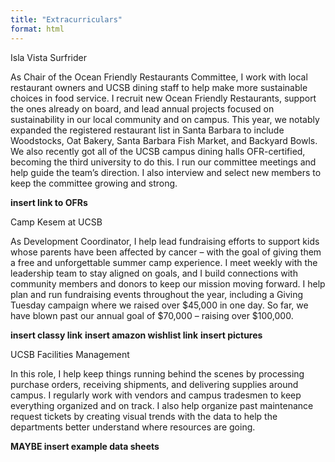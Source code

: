 ```yaml
---
title: "Extracurriculars"
format: html
---
```


Isla Vista Surfrider

As Chair of the Ocean Friendly Restaurants Committee, I work with local restaurant owners and UCSB dining staff to help make more sustainable choices in food service. I recruit new Ocean Friendly Restaurants, support the ones already on board, and lead annual projects focused on sustainability in our local community and on campus. This year, we notably expanded the registered restaurant list in Santa Barbara to include Woodstocks, Oat Bakery, Santa Barbara Fish Market, and Backyard Bowls. We also recently got all of the UCSB campus dining halls OFR-certified, becoming the third university to do this. I run our committee meetings and help guide the team's direction. I also interview and select new members to keep the committee growing and strong.

**insert link to OFRs**

Camp Kesem at UCSB

As Development Coordinator, I help lead fundraising efforts to support kids whose parents have been affected by cancer -- with the goal of giving them a free and unforgettable summer camp experience. I meet weekly with the leadership team to stay aligned on goals, and I build connections with community members and donors to keep our mission moving forward. I help plan and run fundraising events throughout the year, including a Giving Tuesday campaign where we raised over $45,000 in one day. So far, we have blown past our annual goal of $70,000 -- raising over $100,000.

**insert classy link** **insert amazon wishlist link** **insert pictures**

UCSB Facilities Management

In this role, I help keep things running behind the scenes by processing purchase orders, receiving shipments, and delivering supplies around campus. I regularly work with vendors and campus tradesmen to keep everything organized and on track. I also help organize past maintenance request tickets by creating visual trends with the data to help the departments better understand where resources are going.

**MAYBE insert example data sheets**
